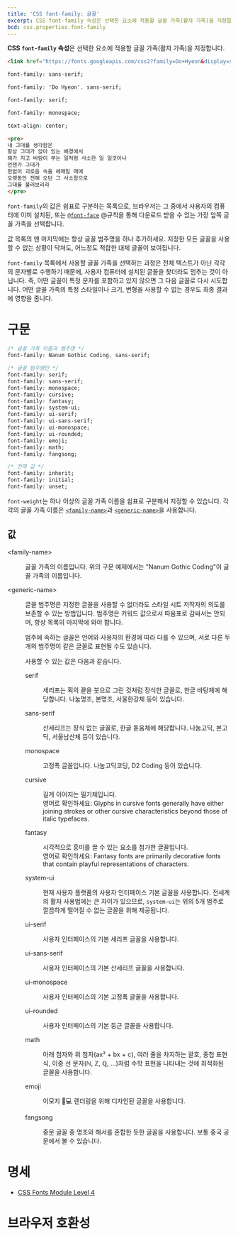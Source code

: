 ```yaml
---
title: 'CSS font-family: 글꼴'
excerpt: CSS font-family 속성은 선택한 요소에 적용할 글꼴 가족(활자 가족)을 지정합니다.
bcd: css.properties.font-family
---
```


**CSS `font-family` 속성**은 선택한 요소에 적용할 글꼴 가족(활자 가족)을 지정합니다.

<CSSDemo selector="pre{$}">

```html sub
<link href="https://fonts.googleapis.com/css2?family=Do+Hyeon&display=swap" rel="stylesheet">
```

```css
font-family: sans-serif;
```

```css
font-family: 'Do Hyeon', sans-serif;
```

```css
font-family: serif;
```

```css
font-family: monospace;
```

```css sub
text-align: center;
```

```html
<pre>
내 그대를 생각함은
항상 그대가 앉아 있는 배경에서
해가 지고 바람이 부는 일처럼 사소한 일 일것이나
언젠가 그대가
한없이 괴로움 속을 헤매일 때에
오랫동안 전해 오던 그 사소함으로
그대를 불러보리라
</pre>
```

</CSSDemo>

`font-family`의 값은 쉼표로 구분하는 목록으로, 브라우저는 그 중에서 사용자의 컴퓨터에 이미 설치된, 또는 [`@font-face`](./@font-face) @규칙을 통해 다운로드 받을 수 있는 가장 앞쪽 글꼴 가족을 선택합니다.

값 목록의 맨 마지막에는 항상 글꼴 범주명을 하나 추가하세요. 지정한 모든 글꼴을 사용할 수 없는 상황이 닥쳐도, 어느정도 적합한 대체 글꼴이 보여집니다.

`font-family` 목록에서 사용할 글꼴 가족을 선택하는 과정은 전체 텍스트가 아닌 각각의 문자별로 수행하기 때문에, 사용자 컴퓨터에 설치된 글꼴을 찾더라도 멈추는 것이 아닙니다. 즉, 어떤 글꼴이 특정 문자를 포함하고 있지 않으면 그 다음 글꼴로 다시 시도합니다. 어떤 글꼴 가족의 특정 스타일이나 크기, 변형을 사용할 수 없는 경우도 최종 결과에 영향을 줍니다.

# 구문

```css
/* 글꼴 가족 이름과 범주명 */
font-family: Nanum Gothic Coding, sans-serif;

/* 글꼴 범주명만 */
font-family: serif;
font-family: sans-serif;
font-family: monospace;
font-family: cursive;
font-family: fantasy;
font-family: system-ui;
font-family: ui-serif;
font-family: ui-sans-serif;
font-family: ui-monospace;
font-family: ui-rounded;
font-family: emoji;
font-family: math;
font-family: fangsong;

/* 전역 값 */
font-family: inherit;
font-family: initial;
font-family: unset;
```

`font-weight`는 하나 이상의 글꼴 가족 이름을 쉼표로 구분해서 지정할 수 있습니다. 각각의 글꼴 가족 이름은 [`<family-name>`](#term-family-name)과 [`<generic-name>`](#term-generic-name)을 사용합니다.

## 값

<dl>

<Term>&lt;family-name&gt;</Term>
<dd>글꼴 가족의 이름입니다. 위의 구문 예제에서는 "Nanum Gothic Coding"이 글꼴 가족의 이름입니다.</dd>

<Term>&lt;generic-name&gt;</Term>
<dd>

글꼴 범주명은 지정한 글꼴을 사용할 수 없더라도 스타일 시트 저작자의 의도를 보존할 수 있는 방법입니다. 범주명은 키워드 값으로서 따옴표로 감싸서는 안되며, 항상 목록의 마지막에 와야 합니다.

범주에 속하는 글꼴은 언어와 사용자의 환경에 따라 다를 수 있으며, 서로 다른 두 개의 범주명이 같은 글꼴로 표현될 수도 있습니다.

사용할 수 있는 값은 다음과 같습니다.

<dl>

<div style={{ fontFamily: 'serif' }}>
<Term>serif</Term>
<dd>

세리프는 획의 끝을 붓으로 그린 것처럼 장식한 글꼴로, 한글 바탕체에 해당합니다. 나눔명조, 본명조, 서울한강체 등이 있습니다.

</dd>
</div>

<div style={{ fontFamily: 'sans-serif' }}>
<Term>sans-serif</Term>
<dd>

산세리프는 장식 없는 글꼴로, 한글 돋움체에 해당합니다. 나눔고딕, 본고딕, 서울남산체 등이 있습니다.

</dd>
</div>

<div style={{ fontFamily: 'monospace' }}>
<Term>monospace</Term>
<dd>

고정폭 글꼴입니다. 나눔고딕코딩, D2 Coding 등이 있습니다.

</dd>
</div>

<div style={{ fontFamily: 'cursive' }}>
<Term>cursive</Term>
<dd>

길게 이어지는 필기체입니다.<br />
영어로 확인하세요: Glyphs in cursive fonts generally have either joining strokes or other cursive characteristics beyond those of italic typefaces.

</dd>
</div>

<div style={{ fontFamily: 'fantasy' }}>
<Term>fantasy</Term>
<dd>

시각적으로 흥미를 끌 수 있는 요소를 첨가한 글꼴입니다.<br />
영어로 확인하세요: Fantasy fonts are primarily decorative fonts that contain playful representations of characters.

</dd>
</div>

<div style={{ fontFamily: 'system-ui' }}>
<Term>system-ui</Term>
<dd>

현재 사용자 플랫폼의 사용자 인터페이스 기본 글꼴을 사용합니다. 전세계의 활자 사용법에는 큰 차이가 있으므로, `system-ui`는 위의 5개 범주로 깔끔하게 떨어질 수 없는 글꼴을 위해 제공됩니다.

</dd>
</div>

<div style={{ fontFamily: 'ui-serif' }}>
<Term>ui-serif</Term>
<dd>

사용자 인터페이스의 기본 세리프 글꼴을 사용합니다.

</dd>
</div>

<div style={{ fontFamily: 'ui-sans-serif' }}>
<Term>ui-sans-serif</Term>
<dd>

사용자 인터페이스의 기본 산세리프 글꼴을 사용합니다.

</dd>
</div>

<div style={{ fontFamily: 'ui-monospace' }}>
<Term>ui-monospace</Term>
<dd>

사용자 인터페이스의 기본 고정폭 글꼴을 사용합니다.

</dd>
</div>

<div style={{ fontFamily: 'ui-rounded' }}>
<Term>ui-rounded</Term>
<dd>

사용자 인터페이스의 기본 둥근 글꼴을 사용합니다.

</dd>
</div>

<div style={{ fontFamily: 'math' }}>
<Term>math</Term>
<dd>

아래 첨자와 위 첨자(ax² + bx + c), 여러 줄을 차지하는 괄호, 중첩 표현식, 이중 선 문자(ℕ, ℤ, ℚ, ...)처럼 수학 표현을 나타내는 것에 최적화된 글꼴을 사용합니다.

</dd>
</div>

<div style={{ fontFamily: 'emoji' }}>
<Term>emoji</Term>
<dd>

이모지 📕💻 렌더링을 위해 디자인된 글꼴을 사용합니다.

</dd>
</div>

<div style={{ fontFamily: 'fangsong' }}>
<Term>fangsong</Term>
<dd>

중문 글꼴 중 명조와 해서를 혼합한 듯한 글꼴을 사용합니다. 보통 중국 공문에서 볼 수 있습니다.

</dd>
</div>

</dl>
</dd>
</dl>

# 명세

- [CSS Fonts Module Level 4](https://drafts.csswg.org/css-fonts/#font-family-prop)

# 브라우저 호환성

<BrowserCompat data={bcd} />
